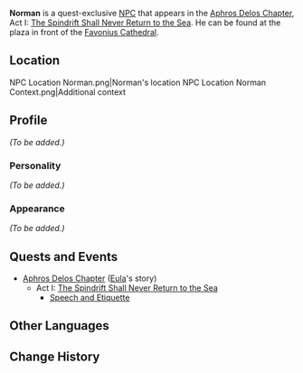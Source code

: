 {{Meta
<!-- REMOVE THIS TEMPLATE AFTER ADDING MISSING INFO -->
|missing_NPC_profile  = yes
}}
{{Character Infobox
|type             = Quest NPC
|image            = NPC Norman.png
|region           = Mondstadt
}}
'''Norman''' is a quest-exclusive [[NPC]] that appears in the [[Aphros Delos Chapter]], Act I: [[The Spindrift Shall Never Return to the Sea]]. He can be found at the plaza in front of the [[Favonius Cathedral]].

==Location==
<gallery hideaddbutton="true" captionalign="center">
NPC Location Norman.png|Norman's location
NPC Location Norman Context.png|Additional context
</gallery>

==Profile==
<!-- detailed story/lore information goes here -->
''(To be added.)''

===Personality===
''(To be added.)''

===Appearance===
''(To be added.)''

==Quests and Events==
* [[Aphros Delos Chapter]] ([[Eula]]'s story)
** Act I: [[The Spindrift Shall Never Return to the Sea]]
*** [[Speech and Etiquette]]

==Other Languages==
{{Other Languages|default_hidden = 1
|en      = Norman
|zhs     = 诺曼
|zhs_rm  = Nuòmàn
|zht     = 諾曼
|zht_rm  = Nuòmàn
|ja      = ノーマン
|ja_rm   = Nooman
|ko      = 노르만
|ko_rm   = Noreuman
|es      = Norman
|fr      = Norman
|ru      = Норман
|th      = Norman
|vi      = Norman
|de      = Norman
|id      = Norman
|pt      = Norman
}}

==Change History==
{{Change History|1.5}}
<!--
==References==
{{Reflist}}-->